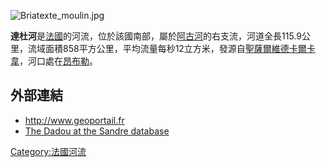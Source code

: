 [[Image:Briatexte_moulin.jpg|right]]
{{coord|43|44|11|N|01|47|24|E|display=title}}

'''達杜河'''是[[法國|法國]]的河流，位於該國南部，屬於[[阿古河|阿古河]]的右支流，河道全長115.9公里，流域面積858平方公里，平均流量每秒12立方米，發源自[[聖薩爾維德卡爾卡韋|聖薩爾維德卡爾卡韋]]，河口處在[[昂布勒|昂布勒]]。

==外部連結==
*http://www.geoportail.fr
*[http://sandre.eaufrance.fr/app/chainage/courdo/htm/O47-0400.php?cg=O47-0400 The Dadou at the Sandre database]

{{France-geo-stub}}
[[Category:法國河流|Category:法國河流]]